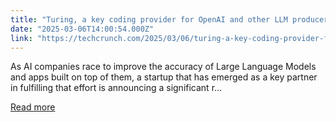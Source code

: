 ```yaml
---
title: "Turing, a key coding provider for OpenAI and other LLM producers, raises $111M at a $2.2B valuation"
date: "2025-03-06T14:00:54.000Z"
link: "https://techcrunch.com/2025/03/06/turing-a-key-coding-provider-for-openai-and-other-llm-producers-raises-111m-at-a-2-2b-valuation/"
---
```


As AI companies race to improve the accuracy of Large Language Models and apps built on top of them, a startup that has emerged as a key partner in fulfilling that effort is announcing a significant r...

[Read more](https://techcrunch.com/2025/03/06/turing-a-key-coding-provider-for-openai-and-other-llm-producers-raises-111m-at-a-2-2b-valuation/)

